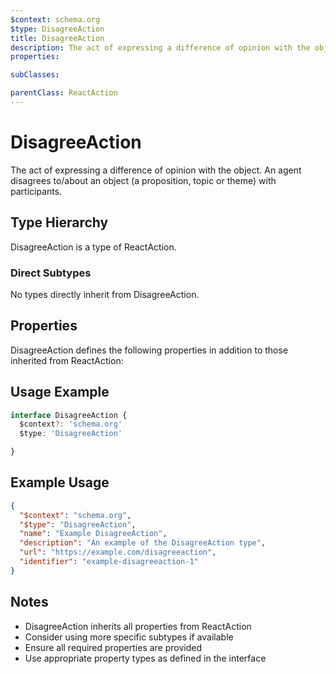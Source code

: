 ```yaml
---
$context: schema.org
$type: DisagreeAction
title: DisagreeAction
description: The act of expressing a difference of opinion with the object. An agent disagrees to/about an object (a proposition, topic or theme) with participants.
properties:

subClasses:

parentClass: ReactAction
---
```


# DisagreeAction

The act of expressing a difference of opinion with the object. An agent disagrees to/about an object (a proposition, topic or theme) with participants.

## Type Hierarchy

DisagreeAction is a type of ReactAction.

### Direct Subtypes

No types directly inherit from DisagreeAction.

## Properties

DisagreeAction defines the following properties in addition to those inherited from ReactAction:



## Usage Example

```typescript
interface DisagreeAction {
  $context?: 'schema.org'
  $type: 'DisagreeAction'

}
```

## Example Usage

```json
{
  "$context": "schema.org",
  "$type": "DisagreeAction",
  "name": "Example DisagreeAction",
  "description": "An example of the DisagreeAction type",
  "url": "https://example.com/disagreeaction",
  "identifier": "example-disagreeaction-1"
}
```

## Notes

- DisagreeAction inherits all properties from ReactAction
- Consider using more specific subtypes if available
- Ensure all required properties are provided
- Use appropriate property types as defined in the interface
